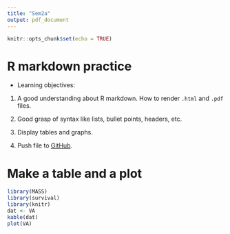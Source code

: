 ```yaml
---
title: "Sem2a"
output: pdf_document
---
```


```r
knitr::opts_chunk$set(echo = TRUE)
```

# R markdown practice

* Learning objectives:

1. A good understanding about R markdown. How to render `.html` and `.pdf` files. 

2. Good grasp of syntax like lists, bullet points, headers, etc.

3. Display tables and graphs.

4. Push file to [GitHub](https://github.com/).

# Make a table and a plot

```r
library(MASS)
library(survival)
library(knitr)
dat <- VA
kable(dat)
plot(VA)
```





